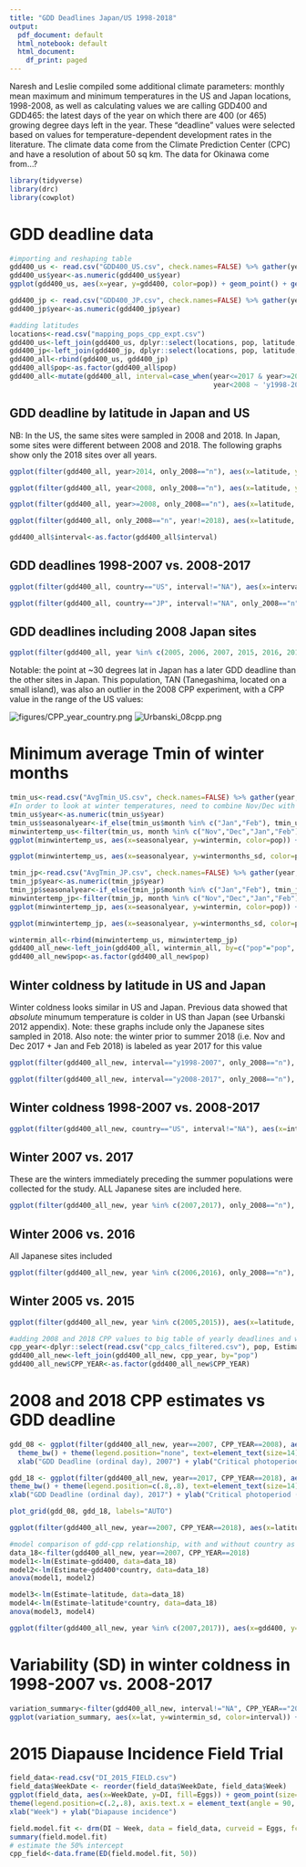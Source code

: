 ```yaml
---
title: "GDD Deadlines Japan/US 1998-2018"
output:
  pdf_document: default
  html_notebook: default
  html_document:
    df_print: paged
---
```


Naresh and Leslie compiled some additional climate parameters: monthly mean maximum and minimum temperatures in the US and Japan locations, 1998-2008, as well as calculating values we are calling GDD400 and GDD465: the latest days of the year on which there are 400 (or 465) growing degree days left in the year. These "deadline" values were selected based on values for temperature-dependent development rates in the literature. The climate data come from the Climate Prediction Center (CPC) and have a resolution of about 50 sq km. The data for Okinawa come from...?


```r
library(tidyverse)
library(drc)
library(cowplot)
```

# GDD deadline data

```r
#importing and reshaping table
gdd400_us <- read.csv("GDD400_US.csv", check.names=FALSE) %>% gather(year, gdd400, "1998":"2018", factor_key=FALSE)
gdd400_us$year<-as.numeric(gdd400_us$year)
ggplot(gdd400_us, aes(x=year, y=gdd400, color=pop)) + geom_point() + geom_line() + geom_vline(xintercept=c(2008,2018))

```
```r
gdd400_jp <- read.csv("GDD400_JP.csv", check.names=FALSE) %>% gather(year, gdd400, "1998":"2018", factor_key=FALSE)
gdd400_jp$year<-as.numeric(gdd400_jp$year)

```
```r
#adding latitudes
locations<-read.csv("mapping_pops_cpp_expt.csv")
gdd400_us<-left_join(gdd400_us, dplyr::select(locations, pop, latitude, country, only_2008), by=c("pop"))
gdd400_jp<-left_join(gdd400_jp, dplyr::select(locations, pop, latitude, country, only_2008), by=c("pop"))
gdd400_all<-rbind(gdd400_us, gdd400_jp)
gdd400_all$pop<-as.factor(gdd400_all$pop)
gdd400_all<-mutate(gdd400_all, interval=case_when(year<=2017 & year>=2008 ~ 'y2008-2017',
                                                  year<2008 ~ 'y1998-2007'))
```

## GDD deadline by latitude in Japan and US

NB: In the US, the same sites were sampled in 2008 and 2018. In Japan, some sites were different between 2008 and 2018. The following graphs show only the 2018 sites over all years.

```r
ggplot(filter(gdd400_all, year>2014, only_2008=="n"), aes(x=latitude, y=gdd400, color=country)) + geom_point() + facet_wrap(~year)
```

```r
ggplot(filter(gdd400_all, year<2008, only_2008=="n"), aes(x=latitude, y=gdd400, color=country)) + geom_point() + facet_wrap(~year)

```
```r
ggplot(filter(gdd400_all, year>=2008, only_2008=="n"), aes(x=latitude, y=gdd400, color=country)) + geom_point() + facet_wrap(~year)

```
```r
ggplot(filter(gdd400_all, only_2008=="n", year!=2018), aes(x=latitude, y=gdd400, color=country)) + scale_color_manual(values=c("black", "gray"), name="Country") + geom_point() + facet_wrap(~year) + xlab("Latitude") + ylab("GDD Deadline (ordinal day)") + theme_bw() 

```


```r
gdd400_all$interval<-as.factor(gdd400_all$interval)
```

## GDD deadlines 1998-2007 vs. 2008-2017

```r
ggplot(filter(gdd400_all, country=="US", interval!="NA"), aes(x=interval, y=gdd400)) + geom_point(position=position_jitter()) + geom_boxplot(alpha=0) + facet_wrap(~pop)
```

```r
ggplot(filter(gdd400_all, country=="JP", interval!="NA", only_2008=="n"), aes(x=interval, y=gdd400)) + geom_point(position=position_jitter()) + geom_boxplot(alpha=0) + facet_wrap(~pop)

```

## GDD deadlines including 2008 Japan sites


```r
ggplot(filter(gdd400_all, year %in% c(2005, 2006, 2007, 2015, 2016, 2017)), aes(x=latitude, y=gdd400, color=country)) + geom_point() + facet_wrap(~year)
```

Notable: the point at ~30 degrees lat in Japan has a later GDD deadline than the other sites in Japan. This population, TAN (Tanegashima, located on a small island), was also an outlier in the 2008 CPP experiment, with a CPP value in the range of the US values:

![figures/CPP_year_country.png](figures/CPP_year_country.png)
![Urbanski_08cpp.png](figures/Urbanski_08cpp.png)

# Minimum average Tmin of winter months


```r
tmin_us<-read.csv("AvgTmin_US.csv", check.names=FALSE) %>% gather(year, Tmin, "1998":"2018", factor_key=FALSE)
#In order to look at winter temperatures, need to combine Nov/Dec with Jan/Feb of the following year. January and February are reassigned in this table to the previous year to create seasonal years
tmin_us$year<-as.numeric(tmin_us$year) 
tmin_us$seasonalyear<-if_else(tmin_us$month %in% c("Jan","Feb"), tmin_us$year-1, tmin_us$year)
minwintertemp_us<-filter(tmin_us, month %in% c("Nov","Dec","Jan","Feb")) %>% group_by(pop, seasonalyear) %>% dplyr::summarise(wintermin=min(Tmin), wintermonths_sd=sd(Tmin)) %>% filter(!(seasonalyear %in% c(1997,2018)))
ggplot(minwintertemp_us, aes(x=seasonalyear, y=wintermin, color=pop)) + geom_point() + geom_line() + geom_vline(xintercept=c(2008,2018)) 
```
```r
ggplot(minwintertemp_us, aes(x=seasonalyear, y=wintermonths_sd, color=pop)) + geom_point() + geom_line() + geom_vline(xintercept=c(2008,2018)) 

```


```r
tmin_jp<-read.csv("AvgTmin_JP.csv", check.names=FALSE) %>% gather(year, Tmin, "1998":"2018", factor_key=FALSE)
tmin_jp$year<-as.numeric(tmin_jp$year) 
tmin_jp$seasonalyear<-if_else(tmin_jp$month %in% c("Jan","Feb"), tmin_jp$year-1, tmin_jp$year)
minwintertemp_jp<-filter(tmin_jp, month %in% c("Nov","Dec","Jan","Feb")) %>% group_by(pop, seasonalyear) %>% dplyr::summarise(wintermin=min(Tmin), wintermonths_sd=sd(Tmin)) %>% filter(!(seasonalyear %in% c(1997,2018)))
ggplot(minwintertemp_jp, aes(x=seasonalyear, y=wintermin, color=pop)) + geom_point() + geom_line() + geom_vline(xintercept=c(2008,2018))
```
```r
ggplot(minwintertemp_jp, aes(x=seasonalyear, y=wintermonths_sd, color=pop)) + geom_point() + geom_line() + geom_vline(xintercept=c(2008,2018))

```

```r
wintermin_all<-rbind(minwintertemp_us, minwintertemp_jp)
gdd400_all_new<-left_join(gdd400_all, wintermin_all, by=c("pop"="pop", "year"="seasonalyear"))
gdd400_all_new$pop<-as.factor(gdd400_all_new$pop)

```
## Winter coldness by latitude in US and Japan

Winter coldness looks similar in US and Japan. Previous data showed that *absolute* minumum temperature is colder in US than Japan (see Urbanski 2012 appendix). Note: these graphs include only the Japanese sites sampled in 2018. Also note: the winter prior to summer 2018 (i.e. Nov and Dec 2017 + Jan and Feb 2018) is labeled as year 2017 for this value

```r
ggplot(filter(gdd400_all_new, interval=="y1998-2007", only_2008=="n"), aes(x=latitude, y=wintermin, color=country)) + geom_point() + facet_wrap(~year) 
```

```r
ggplot(filter(gdd400_all_new, interval=="y2008-2017", only_2008=="n"), aes(x=latitude, y=wintermin, color=country)) + geom_point() + facet_wrap(~year)

```

## Winter coldness 1998-2007 vs. 2008-2017

```r
ggplot(filter(gdd400_all_new, country=="US", interval!="NA"), aes(x=interval, y=wintermin)) + geom_point(position=position_jitter()) + geom_boxplot(alpha=0) + facet_wrap(~pop)
```


## Winter 2007 vs. 2017
These are the winters immediately preceding the summer populations were collected for the study. ALL Japanese sites are included here.

```r
ggplot(filter(gdd400_all_new, year %in% c(2007,2017), only_2008=="n"), aes(x=latitude, y=wintermin, color=as.factor(year))) + geom_point() + facet_grid(~country) + scale_color_manual(values=c("blue","orange"))

```
## Winter 2006 vs. 2016
All Japanese sites included

```r
ggplot(filter(gdd400_all_new, year %in% c(2006,2016), only_2008=="n"), aes(x=latitude, y=wintermin, color=as.factor(year))) + geom_point() + facet_grid(~country) + scale_color_manual(values=c("blue","orange"))

```
## Winter 2005 vs. 2015

```r
ggplot(filter(gdd400_all_new, year %in% c(2005,2015)), aes(x=latitude, y=wintermin, color=as.factor(year))) + geom_point() + facet_grid(~country) + scale_color_manual(values=c("blue","orange"))

```

```r
#adding 2008 and 2018 CPP values to big table of yearly deadlines and winter temps
cpp_year<-dplyr::select(read.csv("cpp_calcs_filtered.csv"), pop, Estimate, year) %>% filter(year!="1988") %>% rename("CPP_YEAR"="year")
gdd400_all_new<-left_join(gdd400_all_new, cpp_year, by="pop")
gdd400_all_new$CPP_YEAR<-as.factor(gdd400_all_new$CPP_YEAR)

```

# 2008 and 2018 CPP estimates vs GDD deadline 

```r

gdd_08 <- ggplot(filter(gdd400_all_new, year==2007, CPP_YEAR==2008), aes(x=gdd400, y=Estimate, fill=country)) + scale_fill_manual(values=c("black","gray"), name="Country") + geom_point(size=3, shape=21) + stat_smooth(method=lm, se=FALSE, aes(color=country)) + scale_color_manual(values=c("black","gray"), name="Country") +
  theme_bw() + theme(legend.position="none", text=element_text(size=14)) +
  xlab("GDD Deadline (ordinal day), 2007") + ylab("Critical photoperiod (h), 2008")

gdd_18 <- ggplot(filter(gdd400_all_new, year==2017, CPP_YEAR==2018), aes(x=gdd400, y=Estimate, fill=country)) + scale_fill_manual(values=c("black","gray"), name="Country") + geom_point(size=3, shape=21) + stat_smooth(method=lm, se=FALSE, aes(color=country)) + scale_color_manual(values=c("black","gray"), name="Country") +
theme_bw() + theme(legend.position=c(.8,.8), text=element_text(size=14)) +
xlab("GDD Deadline (ordinal day), 2017") + ylab("Critical photoperiod (h), 2018")

plot_grid(gdd_08, gdd_18, labels="AUTO")

```



```r
ggplot(filter(gdd400_all_new, year==2007, CPP_YEAR==2018), aes(x=latitude, y=Estimate, color=country)) + geom_point() + stat_smooth(method=lm) 

```

```r
#model comparison of gdd-cpp relationship, with and without country as factor
data_18<-filter(gdd400_all_new, year==2007, CPP_YEAR==2018)
model1<-lm(Estimate~gdd400, data=data_18)
model2<-lm(Estimate~gdd400*country, data=data_18)
anova(model1, model2)

model3<-lm(Estimate~latitude, data=data_18)
model4<-lm(Estimate~latitude*country, data=data_18)
anova(model3, model4)
```


```r
ggplot(filter(gdd400_all_new, year %in% c(2007,2017)), aes(x=gdd400, y=Estimate, color=CPP_YEAR)) + scale_color_manual(values=c("gray", "black")) + geom_point() + facet_wrap(~year) + stat_smooth(method=lm)
```

# Variability (SD) in winter coldness in 1998-2007 vs. 2008-2017

```r
variation_summary<-filter(gdd400_all_new, interval!="NA", CPP_YEAR=="2018") %>% group_by(pop, interval) %>% dplyr::summarize(lat=mean(latitude), country=first(country), gdd400_sd=sd(gdd400), wintermin_sd=sd(wintermin), cpp_2018=mean(Estimate))
ggplot(variation_summary, aes(x=lat, y=wintermin_sd, color=interval)) + geom_point() + facet_grid(~country)
```

# 2015 Diapause Incidence Field Trial

```r
field_data<-read.csv("DI_2015_FIELD.csv")
field_data$WeekDate <- reorder(field_data$WeekDate, field_data$Week)
ggplot(field_data, aes(x=WeekDate, y=DI, fill=Eggs)) + geom_point(size=3, shape=21) + scale_fill_manual(values=c("white","grey"), name="Mosquito Population") + theme_bw() + 
theme(legend.position=c(.2,.8), axis.text.x = element_text(angle = 90, hjust = 1)) +
xlab("Week") + ylab("Diapause incidence")

field.model.fit <- drm(DI ~ Week, data = field_data, curveid = Eggs, fct = LL.5())
summary(field.model.fit)
# estimate the 50% intercept
cpp_field<-data.frame(ED(field.model.fit, 50))

```

